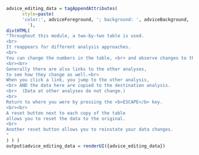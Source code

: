 ```r

advice_editing_data = tagAppendAttributes(
      style=paste(
      'color:', adviceForeground, '; background: ', adviceBackground, ';
        '),
div(HTML(
"Throughout this module, a two-by-two table is used.
<br>
It reappears for different analysis approaches.
<br>
You can change the numbers in the table, <br> and observe changes to the results. 
<br><br>
Generally there are also links to the other analyses,
to see how they change as well.<br>
When you click a link, you jump to the other analysis,
<br> AND the data here are copied to the destination analysis.
<br>  (Data at other analyses do not change.)
<br>
Return to where you were by pressing the <b>ESCAPE</b> key.
<br><br>
A reset button next to each copy of the table
allows you to reset the data to the original.
<br>
Another reset button allows you to reinstate your data changes.
"
) ) )
output$advice_editing_data = renderUI({advice_editing_data})


```

